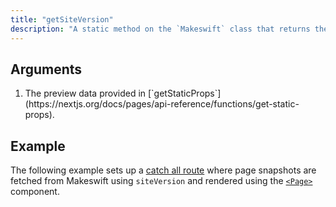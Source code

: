 ```yaml
---
title: "getSiteVersion"
description: "A static method on the `Makeswift` class that returns the current version of the Makeswift site. This method is currently only used when calling `getPageSnapshot` and using **Pages Router** in Next.js."
---
```



## Arguments

1. <ParamField query="previewData" type="PreviewData" required>
     The preview data provided in
     [`getStaticProps`](https://nextjs.org/docs/pages/api-reference/functions/get-static-props).
   </ParamField>

## Example

The following example sets up a [catch all route](https://nextjs.org/docs/pages/building-your-application/routing/dynamic-routes#catch-all-segments) where page snapshots are fetched from Makeswift using `siteVersion` and rendered using the [`<Page>`](/developer/reference/components/page) component.

<PagesCatchAllExample />
